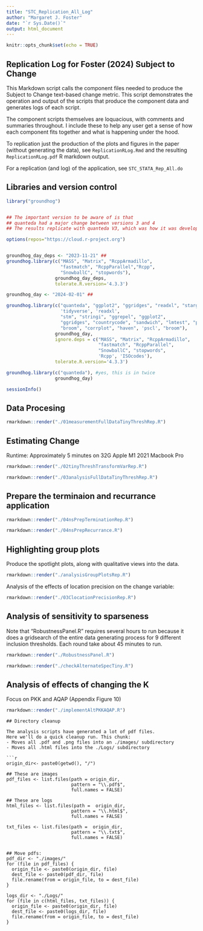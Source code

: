```yaml
---
title: "STC_Replication_All_Log"
author: "Margaret J. Foster"
date: "`r Sys.Date()`"
output: html_document
---
```


```r
knitr::opts_chunk$set(echo = TRUE)
```

## Replication Log for Foster (2024) Subject to Change

This Markdown script calls the component files needed to produce the Subject to Change text-based change metric. This script demonstrates the operation and output of the scripts that produce the component data and generates logs of each script. 

The component scripts themselves are loquacious, with comments and summaries throughout. I include these to help any user get a sense of how each component fits together and what is happening under the hood.

To replication just the production of the plots and figures in the paper (without generating the data), see `ReplicationRLog.Rmd` and the resulting `ReplicationRLog.pdf` R markdown output.

For a replication (and log) of the application, see `STC_STATA_Rep_All.do`

## Libraries and version control
```r

library("groundhog")


## The important version to be aware of is that
## quanteda had a major change between versions 3 and 4
## The results replicate with quanteda V3, which was how it was developed

options(repos="https://cloud.r-project.org")


groundhog_day_deps <- "2023-11-21" ##
groundhog.library(c("MASS", "Matrix", "RcppArmadillo", 
                    "fastmatch", "RcppParallel","Rcpp",
                    "SnowballC", "stopwords"),
                  groundhog_day_deps,
                  tolerate.R.version='4.3.3')

groundhog_day <- "2024-02-01" ##

groundhog.library(c("quanteda", "ggplot2", "ggridges", "readxl", "stargazer", 
                    'tidyverse', 'readxl',
                    "stm", "stringi", "ggrepel", "ggplot2",
                    "ggridges", "countrycode", "sandwich", "lmtest", "plm",
                    "broom", "corrplot", "haven", 'pscl', "broom"),
                  groundhog_day,
                  ignore.deps = c("MASS", "Matrix", "RcppArmadillo", 
                                  "fastmatch", "RcppParallel",
                                  "SnowballC", "stopwords", 
                                  'Rcpp', 'ISOcodes'),
                  tolerate.R.version='4.3.3')

groundhog.library(c("quanteda"), #yes, this is in twice
                  groundhog_day)

sessionInfo()

```

## Data Procesing

```r
rmarkdown::render("./01measurementFullDataTinyThreshRep.R")
```

## Estimating Change

Runtime: Approximately 5 minutes on 32G Apple M1 2021 Macbook Pro

```r
rmarkdown::render("./02tinyThreshTransformVarRep.R")
```


```r
rmarkdown::render("./03analysisFullDataTinyThreshRep.R")
```

## Prepare the terminaion and recurrance application

```r
rmarkdown::render("./04nsPrepTerminationRep.R")
```

```r
rmarkdown::render("./04nsPrepRecurrance.R")
```

## Highlighting group plots

Produce the spotlight plots, along with qualitative views into the data. 

```r
rmarkdown::render("./analysisGroupPlotsRep.R")
```


Analysis of the effects of location precision on the change variable: 
```r
rmarkdown::render("./03ClocationPrecisionRep.R")
```

## Analysis of sensitivity to sparseness

Note that "RobustnessPanel.R" requires several hours to run because it does a gridsearch of the entire data 
generating process for 9 different inclusion thresholds. Each round take about 45 minutes to run.

```r
rmarkdown::render("./RobustnessPanel.R")
```


```r
rmarkdown::render("./checkAlternateSpecTiny.R")
```

## Analysis of effects of changing the K

Focus on PKK and AQAP (Appendix Figure 10)

```r
rmarkdown::render("./implementAltPKKAQAP.R")
```


```
## Directory cleanup

The analysis scripts have generated a lot of pdf files. 
Here we'll do a quick cleanup run. This chunk:
- Moves all .pdf and .png files into an ./images/ subdirectory
- Moves all .html files into the ./Logs/ subdirectory

```r

origin_dir<- paste0(getwd(), "/")

## These are images
pdf_files <- list.files(path = origin_dir, 
                        pattern = "\\.pdf$",
                        full.names = FALSE)

## These are logs
html_files <- list.files(path =  origin_dir, 
                        pattern = "\\.html$",
                        full.names = FALSE)

txt_files <- list.files(path =  origin_dir, 
                        pattern = "\\.txt$",
                        full.names = FALSE)


## Move pdfs:
pdf_dir <- "./images/"
for (file in pdf_files) {
  origin_file <- paste0(origin_dir, file)
  dest_file <- paste0(pdf_dir, file)
  file.rename(from = origin_file, to = dest_file)
}

logs_dir <- "./Logs/"
for (file in c(html_files, txt_files)) {
  origin_file <- paste0(origin_dir, file)
  dest_file <- paste0(logs_dir, file)
  file.rename(from = origin_file, to = dest_file)
}

```